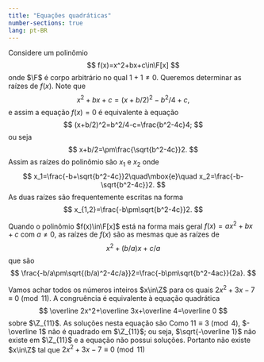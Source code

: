 ```yaml
---
title: "Equações quadráticas"
number-sections: true
lang: pt-BR
---
```


Considere um polinômio
$$
f(x)=x^2+bx+c\in\F[x]
$$
onde $\F$ é corpo arbitrário no qual $1+1\neq 0$. Queremos determinar as raízes de $f(x)$. Note que
$$
x^2+bx+c=(x+b/2)^2-b^2/4+c,
$$
e assim a equação $f(x)=0$ é equivalente à equação
$$
(x+b/2)^2=b^2/4-c=\frac{b^2-4c}4;
$$
ou seja
$$
x+b/2=\pm\frac{\sqrt{b^2-4c}}2.
$$
Assim as raízes do polinômio são $x_1$ e $x_2$ onde
$$
x_1=\frac{-b+\sqrt{b^2-4c}}2\quad\mbox{e}\quad x_2=\frac{-b-\sqrt{b^2-4c}}2.
$$
As duas raízes são frequentemente escritas na forma
$$
x_{1,2}=\frac{-b\pm\sqrt{b^2-4c}}2.
$$

Quando o polinômio $f(x)\in\F[x]$ está na forma mais geral $f(x)=ax^2+bx+c$ com $a\neq 0$, as raízes de $f(x)$ são as mesmas que as raízes de
$$
x^2+(b/a)x+c/a
$$
que são
$$
\frac{-b/a\pm\sqrt{(b/a)^2-4c/a}}2=\frac{-b\pm\sqrt{b^2-4ac}}{2a}.
$$

:::{#exm-}
Vamos achar todos os números inteiros $x\in\Z$ para os quais $2x^2+3x-7\equiv 0\pmod{11}$. A congruência é equivalente à equação quadrática
$$
\overline 2x^2+\overline 3x+\overline 4=\overline 0
$$
sobre $\Z_{11}$. As soluções nesta equação são
\begin{align*}
x_{1,2}&=\frac{-\overline 3\pm\sqrt{\overline 3^2-4\cdot \overline 2\cdot \overline 4}}{\overline 4}\\&=\frac{-\overline 3\pm\sqrt{-\overline {23}}}{\overline 4}\\&=\frac{-\overline 3\pm\sqrt{-\overline 1}}{\overline 4}.
\end{align*}
Como $11\equiv 3\pmod 4$, $-\overline 1$ não é quadrado em $\Z_{11}$; ou seja, $\sqrt{-\overline 1}$ não existe em $\Z_{11}$ e a equação não possui soluções. Portanto não existe $x\in\Z$ tal que $2x^2+3x-7\equiv 0\pmod{11}$
:::

